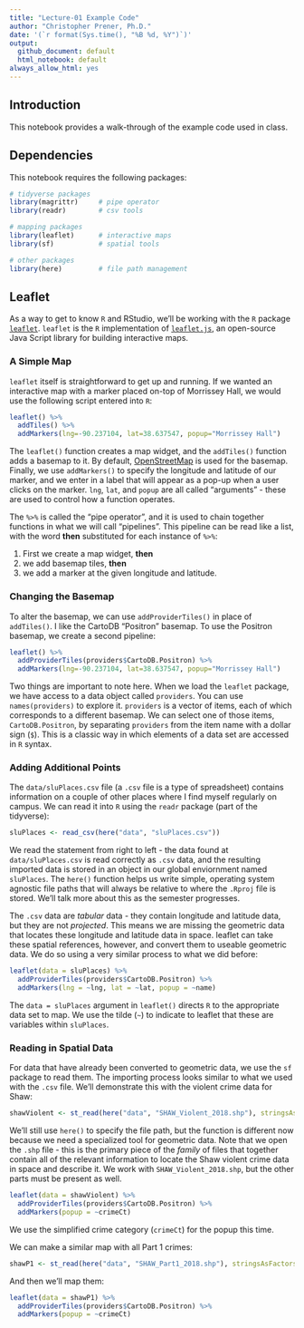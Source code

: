 ```yaml
---
title: "Lecture-01 Example Code"
author: "Christopher Prener, Ph.D."
date: '(`r format(Sys.time(), "%B %d, %Y")`)'
output: 
  github_document: default
  html_notebook: default 
always_allow_html: yes
---
```


## Introduction
This notebook provides a walk-through of the example code used in class.

## Dependencies
This notebook requires the following packages:

```r
# tidyverse packages
library(magrittr)     # pipe operator
library(readr)        # csv tools

# mapping packages
library(leaflet)      # interactive maps
library(sf)           # spatial tools

# other packages
library(here)         # file path management
```

## Leaflet
As a way to get to know `R` and RStudio, we'll be working with the `R` package [`leaflet`](https://rstudio.github.io/leaflet/). `leaflet` is the `R` implementation of [`leaflet.js`](http://leafletjs.com), an open-source Java Script library for building interactive maps. 

### A Simple Map

`leaflet` itself is straightforward to get up and running. If we wanted an interactive map with a marker placed on-top of Morrissey Hall, we would use the following script entered into `R`:

```r
leaflet() %>%
  addTiles() %>%
  addMarkers(lng=-90.237104, lat=38.637547, popup="Morrissey Hall")
```

The `leaflet()` function creates a map widget, and the `addTiles()` function adds a basemap to it. By default, [OpenStreetMap](https://www.openstreetmap.org) is used for the basemap. Finally, we use `addMarkers()` to specify the longitude and latitude of our marker, and we enter in a label that will appear as a pop-up when a user clicks on the marker. `lng`, `lat`, and `popup` are all called "arguments" - these are used to control how a function operates. 

The `%>%` is called the "pipe operator", and it is used to chain together functions in what we will call "pipelines". This pipeline can be read like a list, with the word **then** substituted for each instance of `%>%`:

1. First we create a map widget, **then**
2. we add basemap tiles, **then**
3. we add a marker at the given longitude and latitude.

### Changing the Basemap

To alter the basemap, we can use `addProviderTiles()` in place of `addTiles()`. I like the CartoDB "Positron" basemap. To use the Positron basemap, we create a second pipeline:

```r
leaflet() %>%
  addProviderTiles(providers$CartoDB.Positron) %>% 
  addMarkers(lng=-90.237104, lat=38.637547, popup="Morrissey Hall")
```

Two things are important to note here. When we load the `leaflet` package, we have access to a data object called `providers`. You can use `names(providers)` to explore it. `providers` is a vector of items, each of which corresponds to a different basemap. We can select one of those items, `CartoDB.Positron`, by separating `providers` from the item name with a dollar sign (`$`). This is a classic way in which elements of a data set are accessed in `R` syntax.

### Adding Additional Points

The `data/sluPlaces.csv` file (a `.csv` file is a type of spreadsheet) contains information on a couple of other places where I find myself regularly on campus. We can read it into `R` using the `readr` package (part of the tidyverse):

```r
sluPlaces <- read_csv(here("data", "sluPlaces.csv"))
```

We read the statement from right to left - the data found at `data/sluPlaces.csv` is read correctly as `.csv` data, and the resulting imported data is stored in an object in our global enviornment named `sluPlaces`. The `here()` function helps us write simple, operating system agnostic file paths that will always be relative to where the `.Rproj` file is stored. We'll talk more about this as the semester progresses.

The `.csv` data are *tabular* data - they contain longitude and latitude data, but they are not *projected*. This means we are missing the geometric data that locates these longitude and latitude data in space. leaflet can take these spatial references, however, and convert them to useable geometric data. We do so using a very similar process to what we did before:

```r
leaflet(data = sluPlaces) %>%
  addProviderTiles(providers$CartoDB.Positron) %>% 
  addMarkers(lng = ~lng, lat = ~lat, popup = ~name)
```

The `data = sluPlaces` argument in `leaflet()` directs `R` to the appropriate data set to map. We use the tilde (`~`) to indicate to leaflet that these are variables within `sluPlaces`.

### Reading in Spatial Data

For data that have already been converted to geometric data, we use the `sf` package to read them. The importing process looks similar to what we used with the `.csv` file. We'll demonstrate this with the violent crime data for Shaw:

```r
shawViolent <- st_read(here("data", "SHAW_Violent_2018.shp"), stringsAsFactors = FALSE)
```

We'll still use `here()` to specify the file path, but the function is different now because we need a specialized tool for geometric data. Note that we open the `.shp` file - this is the primary piece of the *family* of files that together contain all of the relevant information to locate the Shaw violent crime data in space and describe it. We work with `SHAW_Violent_2018.shp`, but the other parts must be present as well.

```r
leaflet(data = shawViolent) %>%
  addProviderTiles(providers$CartoDB.Positron) %>% 
  addMarkers(popup = ~crimeCt)
```

We use the simplified crime category (`crimeCt`) for the popup this time. 

We can make a similar map with all Part 1 crimes:

```r
shawP1 <- st_read(here("data", "SHAW_Part1_2018.shp"), stringsAsFactors = FALSE)
```

And then we'll map them:

```r
leaflet(data = shawP1) %>%
  addProviderTiles(providers$CartoDB.Positron) %>% 
  addMarkers(popup = ~crimeCt)
```


